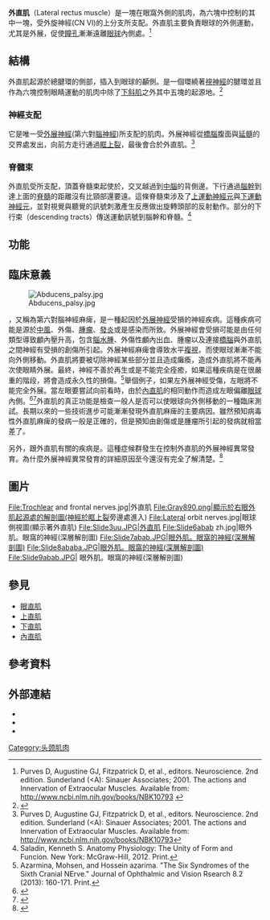 {{For|其他肌肉稱為"直肌"的|直肌}}
{{Infobox muscle
| Name        = 外直肌
| Latin       = musculus rectus lateralis bulbi
| Image       = Eye movements abductors LR.JPG
| Alt         = Text indicates Lateral Rectus
| Caption     = 眼睛的上視圖(顯示著外直肌)。外直肌在圖中的右邊位置
| Image2      = Gray785.png
| Caption2    = [[內直肌|內直肌]]與外直肌的神經分布形式
| Origin      = 眶尖的{{link-en|總腱環|Annulus of Zinn}}
| Insertion   = 顳側{{link-en|角膜緣|Corneal limbus}}6.9mm處
| Blood       =
| Nerve       = [[外展神經|外展神經]]
| Action      = 外展[[眼球|眼球]](使眼睛向外移動)
| part_of     = [[Extraocular_muscles|Muscles surrounding the eye]]
<!--
| GraySubject = 227
| GrayPage    = 1022
| DorlandsPre = m_22
| DorlandsSuf = 12550497
-->
}}
'''外直肌'''（Lateral rectus muscle）是一塊在眼窩外側的肌肉，為六塊{{link-en|眼外肌|Extraocular muscles}}中控制{{link-en|眼睛運動|Eye movement}}的其中一塊，受外旋神經(CN VI)的上分支所支配。外直肌主要負責眼球的外側運動，尤其是外展，促使[[瞳孔|瞳孔]]漸漸遠離[[眼球|眼球]]內側處。<ref name="ncbi">Purves D, Augustine GJ, Fitzpatrick D, et al., editors. Neuroscience. 2nd edition. Sunderland (<A): Sinauer Associates; 2001. The actions and Innervation of Extraocular Muscles. Available from: http://www.ncbi.nlm.nih.gov/books/NBK10793 {{Wayback|url=http://www.ncbi.nlm.nih.gov/books/NBK10793 |date=20220123220658 }}</ref>

== 結構 ==
{{main|眼外肌}}

外直肌起源於總腱環的側部，插入到眼球的顳側。{{link-en|總腱環|Annulus of Zinn}}是一個環繞著[[視神經|視神經]]的腱環並且作為六塊控制眼睛運動的肌肉中除了[[下斜肌|下斜肌]]之外其中五塊的起源地。<ref>{{Cite web |url=http://www.healthline.com/human-body-maps/lateral-rectus-muscle |title=存档副本 |accessdate=2017-01-14 |archive-date=2017-01-16 |archive-url=https://web.archive.org/web/20170116165336/http://www.healthline.com/human-body-maps/lateral-rectus-muscle |dead-url=no }}</ref>

===神經支配===
它是唯一受[[外展神經|外展神經]](第六對[[腦神經|腦神經]])所支配的肌肉。外展神經從[[橋腦|橋腦]]腹面與[[延髓|延髓]]的交界處发出，向前方走行通過[[眶上裂|眶上裂]]，最後會合於外直肌。<ref name="ncbi"> Purves D, Augustine GJ, Fitzpatrick D, et al., editors. Neuroscience. 2nd edition. Sunderland (<A): Sinauer Associates; 2001. The actions and Innervation of Extraocular Muscles. Available from: http://www.ncbi.nlm.nih.gov/books/NBK10793</ref>

===脊髓束===
外直肌受{{link-en|頂蓋脊髓束|Tectospinal tract}}所支配，頂蓋脊髓束起使於{{link-en|中腦頂蓋|Midbrain tectum}}，交叉越過到[[中腦|中腦]]的背側邊。下行通過[[腦幹|腦幹]]到達上面的[[脊髓|脊髓]]的距離沒有比頸部還要遠。這條脊髓束涉及了[[上運動神經元|上運動神經元]]與[[下運動神經元|下運動神經元]]，並對視覺與聽覺的訊號刺激產生反應做出旋轉頭部的反射動作。部分的下行束（descending tracts）傳送運動訊號到腦幹和脊髓。<ref>Saladin, Kenneth S. Anatomy Physiology: The Unity of Form and Funcion. New York: McGraw-Hill, 2012. Print.</ref>

==功能==
{{see also|眼球運動}}

==臨床意義==
[[Image:Abducens_palsy.jpg|thumb]]

{{link-en|外展神經麻痺|Sixth nerve palsy}}，又稱為第六對腦神經麻痺，是一種起因於[[外展神經|外展神經]]受損的神經疾病。這種疾病可能是源於[[中風|中風]]、外傷、[[腫瘤|腫瘤]]、[[發炎|發炎]]或是感染而所致。外展神經會受損可能是由任何類型導致顱內壓升高，包含[[腦水腫|腦水腫]]、外傷性顱內出血、腫瘤以及連接[[橋腦|橋腦]]與外直肌之間神經有受損的創傷所引起。外展神經麻痺會導致水平[[複視|複視]]，而使眼球漸漸不能向外側移動。外直肌將要被切除神經某些部分並且造成癱瘓，造成外直肌將不能再次使眼睛外展。最終，神經不善於再生或是不能完全痊癒，如果這種疾病是在很嚴重的階段，將會造成永久性的損傷。<ref>Azarmina, Mohsen, and Hossein azarima. "The Six Syndromes of the Sixth Cranial NErve." Journal of Ophthalmic and Vision Rsearch 8.2 (2013): 160-171. Print. </ref>舉個例子，如果左外展神經受傷，左眼將不能完全外展。當左眼要嘗試向前看時，由於[[內直肌|內直肌]]的相同動作而造成左眼偏離[[眼球|眼球]]內側。<ref>{{cite web |url=http://neuroscience.uth.tmc.edu/s3/chapter08.html |title=存档副本 |accessdate=2015-12-03 |deadurl=yes |archiveurl=https://web.archive.org/web/20151218173335/http://neuroscience.uth.tmc.edu/s3/chapter08.html |archivedate=2015-12-18 }}</ref><ref>{{Cite web |url=http://www.healthline.com/galecontent/sixth-nerve-palsy |title=存档副本 |access-date=2017-01-21 |archive-url=https://web.archive.org/web/20131217021912/http://www.healthline.com/galecontent/sixth-nerve-palsy |archive-date=2013-12-17 |dead-url=yes }}</ref>外直肌的真正功能是檢查一般人是否可以使眼球向外側移動的一種臨床測試。長期以來的一些技術進步可能漸漸發現外直肌麻痺的主要病因。雖然預知病毒性外直肌麻痺的發病一般是正確的，但是預知由創傷或是腫瘤所引起的發病就相當差了。

另外，跟外直肌有關的疾病是{{link-en|眼球後退症候群|Duane syndrome}}。這種症候群發生在控制外直肌的外展神經異常發育。為什麼外展神經異常發育的詳細原因至今還沒有完全了解清楚。<ref>{{Cite web |url=http://www.aapos.org/terms/conditions/46 |title=存档副本 |access-date=2017-01-21 |archive-url=https://web.archive.org/web/20161211145420/https://aapos.org/terms/conditions/46 |archive-date=2016-12-11 |dead-url=yes }}</ref>

==圖片==
<gallery>
File:Trochlear and frontal nerves.jpg|外直肌
File:Gray890.png|顯示於右眼外肌起源處的解剖圖(神經於[[眶上裂|眶上裂]]旁邊處進入)
File:Lateral orbit nerves.jpg|眼球側視圖(顯示著外直肌)
File:Slide3uu.JPG|外直肌
File:Slide6abab zh.jpg|眼外肌。眼窩的神經(深層解剖圖)
File:Slide7abab.JPG|眼外肌。眼窩的神經(深層解剖圖)
File:Slide8ababa.JPG|眼外肌。眼窩的神經(深層解剖圖)
File:Slide9abab.JPG| 眼外肌。眼窩的神經(深層解剖圖)
</gallery>

== 參見 ==
* [[眼直肌|眼直肌]]
* [[上直肌|上直肌]]
* [[下直肌|下直肌]]
* [[內直肌|內直肌]]

==參考資料==
{{Reflist}}

==外部連結==
* {{GPnotebook|-66715569}}
* {{SUNYAnatomyFigs|29|01|05}}
* {{YaleCranialNerves|6|1}}
{{頭部的肌肉}}
[[Category:头颈肌肉|Category:头颈肌肉]]